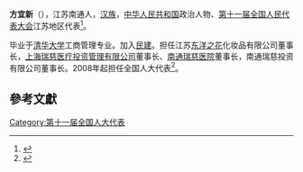 '''方宜新'''（{{bd|1965年||}}），江苏南通人，[[汉族|汉族]]，[[中华人民共和国|中华人民共和国]]政治人物、[[第十一届全国人民代表大会|第十一届全国人民代表大会]]江苏地区代表<ref>{{cite web|author=新华网|title=第十一届全国人大代表|url=http://news.xinhuanet.com/ziliao/2008-03/03/content_7708230.htm?node=36628|publisher=新华网|accessdate=2014-01-07|archive-date=2014-01-10|archive-url=https://web.archive.org/web/20140110211415/http://news.xinhuanet.com/ziliao/2008-03/03/content_7708230.htm?node=36628|dead-url=no}}</ref>。

毕业于[[清华大学|清华大学]]工商管理专业。加入[[民建|民建]]。担任江苏[[东洋之花|东洋之花]]化妆品有限公司董事长，[[上海瑞慈医疗投资管理有限公司|上海瑞慈医疗投资管理有限公司]]董事长、[[南通瑞慈医院|南通瑞慈医院]]董事长，南通瑞慈投资有限公司董事长。2008年起担任全国人大代表<ref>{{cite news|title=全国人大代表信息-方宜新|url=http://210.82.31.1:8084/delegate/viewDelegate.action?dbid=110713|accessdate=2013-04-05|newspaper=全国人大网|archive-url=https://web.archive.org/web/20140318080518/http://www.npc.gov.cn/delegate/viewDelegate.action?dbid=110713|archive-date=2014-03-18|dead-url=yes}}</ref>。

==參考文獻==
{{reflist}}
[[Category:第十一届全国人大代表|Category:第十一届全国人大代表]]